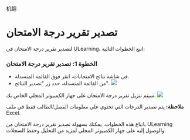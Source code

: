 机翻
# تصدير تقرير درجة الامتحان 

 لتصدير تقرير درجة الامتحان في ULearning، اتبع الخطوات التالية: 

 ### الخطوة 1: تصدير تقرير درجة الامتحان 

 - في شاشة نتائج الامتحانات، انقر فوق القائمة المنسدلة. 
 - من القائمة المنسدلة، حدد زر "تصدير النتائج". 
 ![]( /img/utest/teacher/result11.png) 

 سيتم تنزيل تقرير درجة الامتحان على جهاز الكمبيوتر المحلي الخاص بك. 
 ![]( /img/utest/teacher/result12.png) 

 **ملاحظة:** يتم تصدير الدرجات التي تحتوي على معلومات الفصل/الطالب فقط في ملف Excel. 

 باتباع هذه الخطوات، يمكنك بسهولة تصدير تقرير درجة الامتحان من ULearning والوصول إليه على جهاز الكمبيوتر المحلي لمزيد من التحليل وحفظ السجلات.
